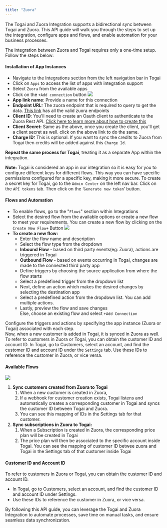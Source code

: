 ```yaml
---
title: "Zuora"
---
```


The Togai and Zuora Integration supports a bidirectional sync between Togai and Zuora. This API guide will walk you through the steps to set up the integration, configure apps and flows, and enable automation for your business processes.

The integration between Zuora and Togai requires only a one-time setup. Follow the steps below:

#### Installation of App Instances

* Navigate to the Integrations section from the left navigation bar in Togai
* Click on `Apps` to access the list of apps with integration support
* Select `Zuora` from the available apps
* Click on the `+Add connection` button
![](docs/integrations/images/eb4f882-image.png) 
* **App link name**: Provide a name for this connection
* **Endpoint URL:** The zuora endpoint that is required to query to get the data. [This link](https://www.zuora.com/developer/api-references/api/overview/#section/Introduction/Access-to-the-API) has all the valid zuora endpoints
* **Client ID**: You'll need to create an Oauth client to authenticate to the Zuora Rest API. [Click here to learn more about how to create this](https://knowledgecenter.zuora.com/Zuora%5FCentral%5FPlatform/Tenant%5FManagement/A%5FAdministrator%5FSettings/Manage%5FUsers#Create%5Fan%5FOAuth%5FClient%5Ffor%5Fa%5FUser)
* **Client Secret:** Same as the above, once you create the client, you'll get a client secret as well. click on the above link to do the same.
* **Charge ID:** This is optional. If you want to sync the credits to Zuora from Togai then credits will be added against this `Charge Id`.

**Repeat the same process for Togai**, treating it as a separate App within the integration.

**Note:** Togai is considered an app in our integration so it is easy for you to configure different keys for different flows. This way you can have specific permissions configured for a specific key, making it more secure. To create a secret key for Togai, go to the `Admin Center` on the left nav bar. Click on the `API tokens` tab. Then click on the ‘`Generate new token`’ button.

#### Flows and Automation

* To enable flows, go to the "`Flows`" section within Integrations
* Select the desired flow from the available options or create a new flow to meet your requirements. You can create a new flow by clicking on the `Create New Flow+` Button
![](docs/integrations/images/d3f89f5-image.png) 
* **To create a new flow:**  
   * Enter the flow name and description  
   * Select the flow type from the dropdown  
   * **Inbound Flow** \- based on third party events(eg: Zuora), actions are triggered in Togai  
   * **Outbound Flow** \- based on events occurring in Togai, changes are made to the connected third party app  
   * Define triggers by choosing the source application from where the flow starts  
   * Select a predefined trigger from the dropdown list  
   * Next, define an action which makes the desired changes by selecting the destination app  
   * Select a predefined action from the dropdown list. You can add multiple actions.  
   * Lastly, preview the flow and save changes  
   Else, choose an existing flow and select `+Add Connection`

Configure the triggers and actions by specifying the app instance (Zuora or Togai) associated with each step.  
Now, when a new customer is added in Togai, it is synced in Zuora as well. To refer to customers in Zuora or Togai, you can obtain the customer ID and account ID. In Togai, go to Customers, select an account, and find the customer ID and account ID under the `Settings` tab. Use these IDs to reference the customer in Zuora, or vice versa.

#### Available Flows

![](docs/integrations/images/b1ecc3d-image.png) 
1. **Sync customers created from Zuora to Togai**  
   1. When a new customer is created in Zuora,  
   2. If a webhook for customer creation exists, Togai listens and automatically creates a corresponding customer in Togai and syncs the customer ID between Togai and Zuora.  
   3. You can see this mapping of IDs in the Settings tab for that customer.
2. **Sync subscriptions in Zuora to Togai:**  
   1. When a Subscription is created in Zuora, the corresponding price plan will be created in Togai  
   2. The price plan will then be associated to the specific account inside Togai. You can see the mapping of customer ID betwee zuora and Togai in the Settings tab of that customer inside Togai

#### Customer ID and Account ID

To refer to customers in Zuora or Togai, you can obtain the customer ID and account ID.

* In Togai, go to Customers, select an account, and find the customer ID and account ID under Settings.
* Use these IDs to reference the customer in Zuora, or vice versa.

By following this API guide, you can leverage the Togai and Zuora Integration to automate processes, save time on manual tasks, and ensure seamless data synchronization.